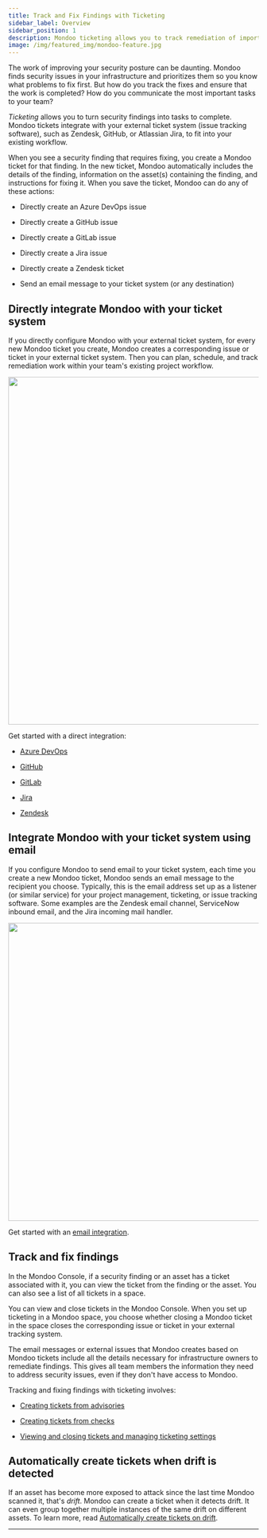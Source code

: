 ```yaml
---
title: Track and Fix Findings with Ticketing
sidebar_label: Overview
sidebar_position: 1
description: Mondoo ticketing allows you to track remediation of important security findings in your ticket system of choice, such as Jira, GitHub, GitLab, or Zendesk.
image: /img/featured_img/mondoo-feature.jpg
---
```



The work of improving your security posture can be daunting. Mondoo finds security issues in your infrastructure and prioritizes them so you know what problems to fix first. But how do you track the fixes and ensure that the work is completed? How do you communicate the most important tasks to your team?

*Ticketing* allows you to turn security findings into tasks to complete. Mondoo tickets integrate with your external ticket system (issue tracking software), such as Zendesk, GitHub, or Atlassian Jira, to fit into your existing workflow.

When you see a security finding that requires fixing, you create a Mondoo ticket for that finding. In the new ticket, Mondoo automatically includes the details of the finding, information on the asset(s) containing the finding, and instructions for fixing it. When you save the ticket, Mondoo can do any of these actions:

- Directly create an Azure DevOps issue

- Directly create a GitHub issue

- Directly create a GitLab issue

- Directly create a Jira issue

- Directly create a Zendesk ticket

- Send an email message to your ticket system (or any destination)

## Directly integrate Mondoo with your ticket system

If you directly configure Mondoo with your external ticket system, for every new Mondoo ticket you create, Mondoo creates a corresponding issue or ticket in your external ticket system. Then you can plan, schedule, and track remediation work within your team's existing project workflow.

<img src={ticketingDirectDiagram} width="700" />

Get started with a direct integration:

- [Azure DevOps](/platform/ticketing/setup-azuredevops/)

- [GitHub](/platform/ticketing/setup-github/)

- [GitLab](/platform/ticketing/setup-gitlab/)

- [Jira](/platform/ticketing/setup/)

- [Zendesk](/platform/ticketing/setup-zendesk/)

## Integrate Mondoo with your ticket system using email

If you configure Mondoo to send email to your ticket system, each time you create a new Mondoo ticket, Mondoo sends an email message to the recipient you choose. Typically, this is the email address set up as a listener (or similar service) for your project management, ticketing, or issue tracking software. Some examples are the Zendesk email channel, ServiceNow inbound email, and the Jira incoming mail handler.

<img src={ticketingEmailDiagram} width="600" />

Get started with an [email integration](/platform/ticketing/setup-email/).

## Track and fix findings

In the Mondoo Console, if a security finding or an asset has a ticket associated with it, you can view the ticket from the finding or the asset. You can also see a list of all tickets in a space.

You can view and close tickets in the Mondoo Console. When you set up ticketing in a Mondoo space, you choose whether closing a Mondoo ticket in the space closes the corresponding issue or ticket in your external tracking system.

The email messages or external issues that Mondoo creates based on Mondoo tickets include all the details necessary for infrastructure owners to remediate findings. This gives all team members the information they need to address security issues, even if they don't have access to Mondoo.

Tracking and fixing findings with ticketing involves:

- [Creating tickets from advisories](/platform/ticketing/advisories/)

- [Creating tickets from checks](/platform/ticketing/checks/)

- [Viewing and closing tickets and managing ticketing settings](/platform/ticketing/manage/)

## Automatically create tickets when drift is detected

If an asset has become more exposed to attack since the last time Mondoo scanned it, that's _drift_. Mondoo can create a ticket when it detects drift. It can even group together multiple instances of the same drift on different assets. To learn more, read [Automatically create tickets on drift](/platform/ticketing/manage#automatically-create-tickets-on-drift).

---
